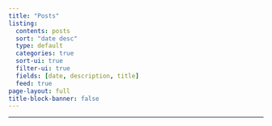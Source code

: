 ```yaml
---
title: "Posts"
listing:
  contents: posts
  sort: "date desc"
  type: default
  categories: true
  sort-ui: true
  filter-ui: true
  fields: [date, description, title]
  feed: true
page-layout: full
title-block-banner: false
---
```


*****************


